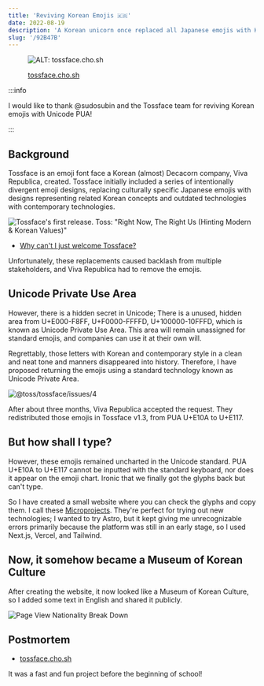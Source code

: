 ```yaml
---
title: 'Reviving Korean Emojis 🇰🇷'
date: 2022-08-19
description: 'A Korean unicorn once replaced all Japanese emojis with Korean ones. They’re back.'
slug: '/92B47B'
---
```


<figure>

![ALT: tossface.cho.sh](./25AAC2.png)

<figcaption>

[tossface.cho.sh](https://tossface.cho.sh)

</figcaption>
</figure>

:::info

I would like to thank @sudosubin and the Tossface team for reviving Korean emojis with Unicode PUA!

:::

## Background

Tossface is an emoji font face a Korean (almost) Decacorn company, Viva Republica, created.
Tossface initially included a series of intentionally divergent emoji designs,
replacing culturally specific Japanese emojis with designs representing related Korean concepts
and outdated technologies with contemporary technologies.

![Tossface's first release. Toss: "Right Now, The Right Us (Hinting Modern & Korean Values)"](./9A9620.png)

- [Why can't I just welcome Tossface?](https://www-jiwon-me.translate.goog/tossface/?_x_tr_sl=ko&_x_tr_tl=en&_x_tr_hl=en&_x_tr_pto=wapp)

Unfortunately, these replacements caused backlash from multiple stakeholders,
and Viva Republica had to remove the emojis.

## Unicode Private Use Area

However, there is a hidden secret in Unicode;
There is a unused, hidden area from U+E000-F8FF, U+F0000-FFFFD, U+100000-10FFFD, which is known as Unicode Private Use Area.
This area will remain unassigned for standard emojis, and companies can use it at their own will.

Regrettably, those letters with Korean and contemporary style in a clean and neat tone and manners disappeared into history.
Therefore, I have proposed returning the emojis using a standard technology known as Unicode Private Area.

![@toss/tossface/issues/4](./5CE956.png)

After about three months, Viva Republica accepted the request.
They redistributed those emojis in Tossface v1.3, from PUA U+E10A to U+E117.

## But how shall I type?

However, these emojis remained uncharted in the Unicode standard.
PUA U+E10A to U+E117 cannot be inputted with the standard keyboard, nor does it appear on the emoji chart.
Ironic that we finally got the glyphs back but can't type.

So I have created a small website where you can check the glyphs and copy them.
I call these [Microprojects](.//r/A46FA5).
They're perfect for trying out new technologies;
I wanted to try Astro, but it kept giving me unrecognizable errors primarily because the platform was still in an early stage,
so I used Next.js, Vercel, and Tailwind.

## Now, it somehow became a Museum of Korean Culture

After creating the website, it now looked like a Museum of Korean Culture,
so I added some text in English and shared it publicly.

![Page View Nationality Break Down](./10F5AA.jpg)

## Postmortem

- [tossface.cho.sh](https://tossface.cho.sh)

It was a fast and fun project before the beginning of school!
